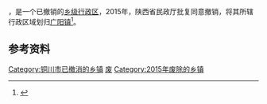 '''{{PAGENAMEBASE}}'''，是{{PRC admin/fullname|61/02/03}}一个已撤销的[[乡级行政区|乡级行政区]]，2015年，陕西省民政厅批复同意撤销{{PAGENAMEBASE}}，将其所辖行政区域划归[[广阳镇_(铜川市)|广阳镇]]<ref>{{Cite web |url=http://news.xinhuanet.com/local/2015-06/28/c_127959075.htm |title=陕西省民政厅关于陕西省乡镇行政区划调整的公告 |accessdate=2017-09-13 |archive-date=2017-09-13 |archive-url=https://web.archive.org/web/20170913183916/http://news.xinhuanet.com/local/2015-06/28/c_127959075.htm |dead-url=no }}</ref>。

== 参考资料 ==

{{reflist}}

{{陕西行政区划小作品}}
[[Category:铜川市已撤消的乡镇|Category:铜川市已撤消的乡镇]]
[[Category:印台区行政区划|废]]
[[Category:2015年废除的乡镇|Category:2015年废除的乡镇]]